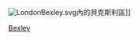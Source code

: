 {{Portal|倫敦}}
[[Image:LondonBexley.svg|thumb]]內的貝克斯利區]]
{{Cat main}}
{{Commons category|London Borough of Bexley}}

[[Category:倫敦自治市鎮|Bexley]]